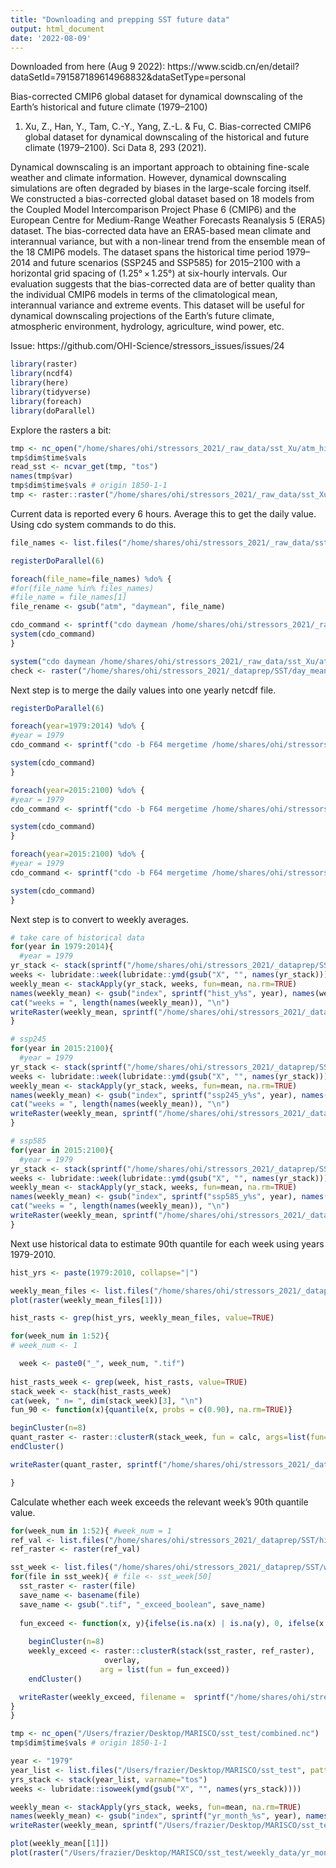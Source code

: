 ```yaml
---
title: "Downloading and prepping SST future data"
output: html_document
date: '2022-08-09'
---
```

 
Downloaded from here (Aug 9 2022): 
https://www.scidb.cn/en/detail?dataSetId=791587189614968832&dataSetType=personal
 
Bias-corrected CMIP6 global dataset for dynamical downscaling of the Earth’s historical and future climate (1979–2100) 

1. Xu, Z., Han, Y., Tam, C.-Y., Yang, Z.-L. & Fu, C. Bias-corrected CMIP6 global dataset for dynamical downscaling of the historical and future climate (1979–2100). Sci Data 8, 293 (2021).

Dynamical downscaling is an important approach to obtaining fine-scale weather and climate information. However, dynamical downscaling simulations are often degraded by biases in the large-scale forcing itself. We constructed a bias-corrected global dataset based on 18 models from the Coupled Model Intercomparison Project Phase 6 (CMIP6) and the European Centre for Medium-Range Weather Forecasts Reanalysis 5 (ERA5) dataset. The bias-corrected data have an ERA5-based mean climate and interannual variance, but with a non-linear trend from the ensemble mean of the 18 CMIP6 models. The dataset spans the historical time period 1979–2014 and future scenarios (SSP245 and SSP585) for 2015–2100 with a horizontal grid spacing of (1.25° × 1.25°) at six-hourly intervals. Our evaluation suggests that the bias-corrected data are of better quality than the individual CMIP6 models in terms of the climatological mean, interannual variance and extreme events. This dataset will be useful for dynamical downscaling projections of the Earth’s future climate, atmospheric environment, hydrology, agriculture, wind power, etc.

 
Issue: https://github.com/OHI-Science/stressors_issues/issues/24
 

```r
library(raster)
library(ncdf4)
library(here)
library(tidyverse)
library(foreach)
library(doParallel)

```

Explore the rasters a bit:
```r
tmp <- nc_open("/home/shares/ohi/stressors_2021/_raw_data/sst_Xu/atm_hist_1979_01.nc4")
tmp$dim$time$vals
read_sst <- ncvar_get(tmp, "tos")
names(tmp$var)
tmp$dim$time$vals # origin 1850-1-1
tmp <- raster::raster("/home/shares/ohi/stressors_2021/_raw_data/sst_Xu/atm_hist_1979_01.nc4", varname="tos")

```

Current data is reported every 6 hours. Average this to get the daily value. Using cdo system commands to do this.

```r
file_names <- list.files("/home/shares/ohi/stressors_2021/_raw_data/sst_Xu/")

registerDoParallel(6)

foreach(file_name=file_names) %do% {
#for(file_name %in% files_names)
#file_name = file_names[1]
file_rename <- gsub("atm", "daymean", file_name)

cdo_command <- sprintf("cdo daymean /home/shares/ohi/stressors_2021/_raw_data/sst_Xu/%s /home/shares/ohi/stressors_2021/_dataprep/SST/day_mean/%s", file_name, file_rename)
system(cdo_command)
}

system("cdo daymean /home/shares/ohi/stressors_2021/_raw_data/sst_Xu/atm_hist_1979_01.nc4 /home/shares/ohi/stressors_2021/_dataprep/SST/day_mean/${name}")
check <- raster("/home/shares/ohi/stressors_2021/_dataprep/SST/day_mean/daymean_1979_1.nc", varname="tos")

```

Next step is to merge the daily values into one yearly netcdf file.
```r

registerDoParallel(6)

foreach(year=1979:2014) %do% {
#year = 1979
cdo_command <- sprintf("cdo -b F64 mergetime /home/shares/ohi/stressors_2021/_dataprep/SST/day_mean/daymean_hist_%s_*.nc4  /home/shares/ohi/stressors_2021/_dataprep/SST/year_merge/hist_%s.nc", year, year)

system(cdo_command)
}

foreach(year=2015:2100) %do% {
#year = 1979
cdo_command <- sprintf("cdo -b F64 mergetime /home/shares/ohi/stressors_2021/_dataprep/SST/day_mean/daymean_ssp245_%s_*.nc4  /home/shares/ohi/stressors_2021/_dataprep/SST/year_merge/ssp245_%s.nc", year, year)

system(cdo_command)
}

foreach(year=2015:2100) %do% {
#year = 1979
cdo_command <- sprintf("cdo -b F64 mergetime /home/shares/ohi/stressors_2021/_dataprep/SST/day_mean/daymean_ssp585_%s_*.nc4  /home/shares/ohi/stressors_2021/_dataprep/SST/year_merge/ssp585_%s.nc", year, year)

system(cdo_command)
}

```


Next step is to convert to weekly averages.
```r
# take care of historical data
for(year in 1979:2014){
  #year = 1979
yr_stack <- stack(sprintf("/home/shares/ohi/stressors_2021/_dataprep/SST/year_merge/hist_%s.nc", year), varname="tos")
weeks <- lubridate::week(lubridate::ymd(gsub("X", "", names(yr_stack))))
weekly_mean <- stackApply(yr_stack, weeks, fun=mean, na.rm=TRUE)
names(weekly_mean) <- gsub("index", sprintf("hist_y%s", year), names(weekly_mean))
cat("weeks = ", length(names(weekly_mean)), "\n")
writeRaster(weekly_mean, sprintf("/home/shares/ohi/stressors_2021/_dataprep/SST/weekly_mean/%s", names(weekly_mean)), bylayer=TRUE, format='GTiff')
}

# ssp245
for(year in 2015:2100){
  #year = 1979
yr_stack <- stack(sprintf("/home/shares/ohi/stressors_2021/_dataprep/SST/year_merge/ssp245_%s.nc", year), varname="tos")
weeks <- lubridate::week(lubridate::ymd(gsub("X", "", names(yr_stack))))
weekly_mean <- stackApply(yr_stack, weeks, fun=mean, na.rm=TRUE)
names(weekly_mean) <- gsub("index", sprintf("ssp245_y%s", year), names(weekly_mean))
cat("weeks = ", length(names(weekly_mean)), "\n")
writeRaster(weekly_mean, sprintf("/home/shares/ohi/stressors_2021/_dataprep/SST/weekly_mean/%s", names(weekly_mean)), bylayer=TRUE, format='GTiff')
}

# ssp585
for(year in 2015:2100){
  #year = 1979
yr_stack <- stack(sprintf("/home/shares/ohi/stressors_2021/_dataprep/SST/year_merge/ssp585_%s.nc", year), varname="tos")
weeks <- lubridate::week(lubridate::ymd(gsub("X", "", names(yr_stack))))
weekly_mean <- stackApply(yr_stack, weeks, fun=mean, na.rm=TRUE)
names(weekly_mean) <- gsub("index", sprintf("ssp585_y%s", year), names(weekly_mean))
cat("weeks = ", length(names(weekly_mean)), "\n")
writeRaster(weekly_mean, sprintf("/home/shares/ohi/stressors_2021/_dataprep/SST/weekly_mean/%s", names(weekly_mean)), bylayer=TRUE, format='GTiff')
}

```

Next use historical data to estimate 90th quantile for each week using years 1979-2010.
```r
hist_yrs <- paste(1979:2010, collapse="|")

weekly_mean_files <- list.files("/home/shares/ohi/stressors_2021/_dataprep/SST/weekly_mean/", full=TRUE)
plot(raster(weekly_mean_files[1]))

hist_rasts <- grep(hist_yrs, weekly_mean_files, value=TRUE)

for(week_num in 1:52){
# week_num <- 1

  week <- paste0("_", week_num, ".tif")
  
hist_rasts_week <- grep(week, hist_rasts, value=TRUE)
stack_week <- stack(hist_rasts_week)
cat(week, " n= ", dim(stack_week)[3], "\n")
fun_90 <- function(x){quantile(x, probs = c(0.90), na.rm=TRUE)}

beginCluster(n=8)
quant_raster <- raster::clusterR(stack_week, fun = calc, args=list(fun=fun_90))
endCluster()

writeRaster(quant_raster, sprintf("/home/shares/ohi/stressors_2021/_dataprep/SST/historical_quant90/ref_point_week%s", week), overwrite=TRUE)

}


```

Calculate whether each week exceeds the relevant week's 90th quantile value.
```r


for(week_num in 1:52){ #week_num = 1
ref_val <- list.files("/home/shares/ohi/stressors_2021/_dataprep/SST/historical_quant90/", full=TRUE, pattern = sprintf("_%s.tif", week_num))
ref_raster <- raster(ref_val)

sst_week <- list.files("/home/shares/ohi/stressors_2021/_dataprep/SST/weekly_mean", pattern = sprintf("_%s.tif", week_num), full=TRUE)
for(file in sst_week){ # file <- sst_week[50]
  sst_raster <- raster(file)
  save_name <- basename(file)
  save_name <- gsub(".tif", "_exceed_boolean", save_name)
  
  fun_exceed <- function(x, y){ifelse(is.na(x) | is.na(y), 0, ifelse(x > y, 1, 0))}
    
    beginCluster(n=8)
    weekly_exceed <- raster::clusterR(stack(sst_raster, ref_raster),
                     overlay, 
                    arg = list(fun = fun_exceed))
    endCluster()

  writeRaster(weekly_exceed, filename =  sprintf("/home/shares/ohi/stressors_2021/_dataprep/SST/weekly_exceed/quant_exceed_%s.tif", save_name), overwrite=TRUE)
}
}


```


```r
tmp <- nc_open("/Users/frazier/Desktop/MARISCO/sst_test/combined.nc")
tmp$dim$time$vals # origin 1850-1-1

year <- "1979"
year_list <- list.files("/Users/frazier/Desktop/MARISCO/sst_test", pattern=year, full=TRUE)
yrs_stack <- stack(year_list, varname="tos")
weeks <- lubridate::isoweek(ymd(gsub("X", "", names(yrs_stack))))

weekly_mean <- stackApply(yrs_stack, weeks, fun=mean, na.rm=TRUE)
names(weekly_mean) <- gsub("index", sprintf("yr_month_%s", year), names(weekly_mean))
writeRaster(weekly_mean, sprintf("/Users/frazier/Desktop/MARISCO/sst_test/weekly_data/%s", names(weekly_mean)), bylayer=TRUE, format='GTiff')

plot(weekly_mean[[1]])
plot(raster("/Users/frazier/Desktop/MARISCO/sst_test/weekly_data/yr_month_1979_1.tif"))
```
